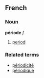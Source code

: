 ==French==
===Noun===
'''période''' ''f''

# [[period]]

===Related terms===
*[[périodicité]]
*[[périodique]]